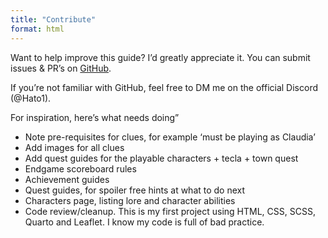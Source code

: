 ```yaml
---
title: "Contribute"
format: html
---
```


Want to help improve this guide? I'd greatly appreciate it. You can submit issues & PR's on [GitHub](https://github.com/Hato1/Saturnalia-guidebook).

If you're not familiar with GitHub, feel free to DM me on the official Discord (@Hato1).


For inspiration, here's what needs doing"
<ul>
  <li>Note pre-requisites for clues, for example 'must be playing as Claudia'</li>
  <li>Add images for all clues</li>
  <li>Add quest guides for the playable characters + tecla + town quest</li>
  <li>Endgame scoreboard rules</li>
  <li>Achievement guides</li>
  <li>Quest guides, for spoiler free hints at what to do next</li>
  <li>Characters page, listing lore and character abilities</li>
  <li>Code review/cleanup. This is my first project using HTML, CSS, SCSS, Quarto and Leaflet. I know my code is full of bad practice.</li>
</ul>